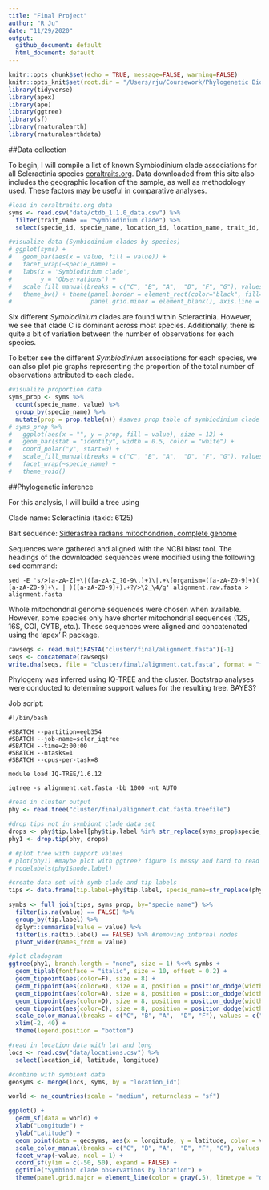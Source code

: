 ```yaml
---
title: "Final Project"
author: "R Ju"
date: "11/29/2020"
output:
  github_document: default
  html_document: default
---
```


```r
knitr::opts_chunk$set(echo = TRUE, message=FALSE, warning=FALSE)
knitr::opts_knit$set(root.dir = "/Users/rju/Coursework/Phylogenetic Biology/finalproject/")
library(tidyverse)
library(apex)
library(ape)
library(ggtree)
library(sf)
library(rnaturalearth)
library(rnaturalearthdata)
```


##Data collection

To begin, I will compile a list of known Symbiodinium clade associations for all Scleractinia species [coraltraits.org](coraltraits.org). Data downloaded from this site also includes the geographic location of the sample, as well as methodology used. These factors may be useful in comparative analyses.

```r
#load in coraltraits.org data
syms <- read.csv("data/ctdb_1.1.0_data.csv") %>%
  filter(trait_name == "Symbiodinium clade") %>%
  select(specie_id, specie_name, location_id, location_name, trait_id, trait_name, methodology_id, methodology_name, value)

#visualize data (Symbiodinium clades by species)
# ggplot(syms) +
#   geom_bar(aes(x = value, fill = value)) + 
#   facet_wrap(~specie_name) + 
#   labs(x = 'Symbiodinium clade',
#        y = 'Observations') +
#   scale_fill_manual(breaks = c("C", "B", "A",  "D", "F", "G"), values = c("tomato", "cornflowerblue", "seagreen2", "gold", "lightpink", "burlywood"), name = "Symbiodinium clade") + 
#   theme_bw() + theme(panel.border = element_rect(color="black", fill=NA, size=0.75), panel.grid.major = element_blank(),
#                      panel.grid.minor = element_blank(), axis.line = element_blank()) 
```

Six different *Symbiodinium* clades are found within Scleractinia. However, we see that clade C is dominant across most species. Additionally, there is quite a bit of variation between the number of observations for each species. 

To better see the different *Symbiodinium* associations for each species, we can also plot pie graphs representing the proportion of the total number of observations attributed to each clade.

```r
#visualize proportion data
syms_prop <- syms %>%
  count(specie_name, value) %>%
  group_by(specie_name) %>%
  mutate(prop = prop.table(n)) #saves prop table of symbiodinium clade by species
# syms_prop %>%
#   ggplot(aes(x = "", y = prop, fill = value), size = 12) +
#   geom_bar(stat = "identity", width = 0.5, color = "white") + 
#   coord_polar("y", start=0) +
#   scale_fill_manual(breaks = c("C", "B", "A",  "D", "F", "G"), values = c("tomato", "cornflowerblue", "seagreen2", "gold", "lightpink", "burlywood"), name = "Symbiodinium clade") + 
#   facet_wrap(~specie_name) + 
#   theme_void()

```


##Phylogenetic inference

For this analysis, I will build a tree using 

Clade name: Scleractinia (taxid: 6125)


Bait sequence: [Siderastrea radians mitochondrion, complete genome](https://www.ncbi.nlm.nih.gov/nuccore/DQ643838.1?report=fasta)


Sequences were gathered and aligned with the NCBI blast tool. The headings of the downloaded sequences were modified using the following sed command:

    sed -E 's/>[a-zA-Z]+\|([a-zA-Z_?0-9\.]+)\|.+\[organism=([a-zA-Z0-9]+)( [a-zA-Z0-9]+\. | )([a-zA-Z0-9]+).+?/>\2_\4/g' alignment.raw.fasta > alignment.fasta
    

Whole mitochondrial genome sequences were chosen when available. However, some species only have shorter mitochondrial sequences (12S, 16S, COI, CYTB, etc.). These sequences were aligned and concatenated using the 'apex' R package.

```r
rawseqs <- read.multiFASTA("cluster/final/alignment.fasta")[-1]
seqs <- concatenate(rawseqs)
write.dna(seqs, file = "cluster/final/alignment.cat.fasta", format = "fasta")
```


Phylogeny was inferred using IQ-TREE and the cluster. Bootstrap analyses were conducted to determine support values for the resulting tree. BAYES?

Job script:

    #!/bin/bash

    #SBATCH --partition=eeb354
    #SBATCH --job-name=scler_iqtree
    #SBATCH --time=2:00:00
    #SBATCH --ntasks=1
    #SBATCH --cpus-per-task=8

    module load IQ-TREE/1.6.12

    iqtree -s alignment.cat.fasta -bb 1000 -nt AUTO


```r
#read in cluster output
phy <- read.tree("cluster/final/alignment.cat.fasta.treefile") 

#drop tips not in symbiont clade data set
drops <- phy$tip.label[phy$tip.label %in% str_replace(syms_prop$specie_name, " ", "_") == FALSE]
phy1 <- drop.tip(phy, drops)

# #plot tree with support values
# plot(phy1) #maybe plot with ggtree? figure is messy and hard to read
# nodelabels(phy1$node.label)
```



```r
#create data set with symb clade and tip labels
tips <- data.frame(tip.label=phy$tip.label, specie_name=str_replace(phy$tip.label, "_", " "))

symbs <- full_join(tips, syms_prop, by="specie_name") %>%
  filter(is.na(value) == FALSE) %>%
  group_by(tip.label) %>%
  dplyr::summarise(value = value) %>%
  filter(is.na(tip.label) == FALSE) %>% #removing internal nodes
  pivot_wider(names_from = value)

#plot cladogram
ggtree(phy1, branch.length = "none", size = 1) %<+% symbs +
  geom_tiplab(fontface = "italic", size = 10, offset = 0.2) +
  geom_tippoint(aes(color=F), size = 8) +
  geom_tippoint(aes(color=B), size = 8, position = position_dodge(width = 0.75)) +
  geom_tippoint(aes(color=A), size = 8, position = position_dodge(width = 1.5)) +
  geom_tippoint(aes(color=D), size = 8, position = position_dodge(width = 2.25)) +
  geom_tippoint(aes(color=C), size = 8, position = position_dodge(width = 3)) +
  scale_color_manual(breaks = c("C", "B", "A",  "D", "F"), values = c("tomato", "cornflowerblue", "seagreen2", "gold", "lightpink"), name = "Symbiodinium clade") + 
  xlim(-2, 40) + 
  theme(legend.position = "bottom")
```

```r
#read in location data with lat and long
locs <- read.csv("data/locations.csv") %>%
  select(location_id, latitude, longitude)

#combine with symbiont data
geosyms <- merge(locs, syms, by = "location_id")

world <- ne_countries(scale = "medium", returnclass = "sf")

ggplot() +
  geom_sf(data = world) +
  xlab("Longitude") + 
  ylab("Latitude") +
  geom_point(data = geosyms, aes(x = longitude, y = latitude, color = value), size = 2, alpha = 0.8) +
  scale_color_manual(breaks = c("C", "B", "A",  "D", "F", "G"), values = c("tomato", "cornflowerblue", "seagreen2", "gold", "lightpink", "burlywood"), name = "Symbiodinium clade") + 
  facet_wrap(~value, ncol = 1) +
  coord_sf(ylim = c(-50, 50), expand = FALSE) +
  ggtitle("Symbiont clade observations by location") +
  theme(panel.grid.major = element_line(color = gray(.5), linetype = "dashed", size = 0.5), panel.background = element_rect(fill = "aliceblue"))

```
